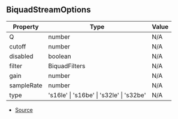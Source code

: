 ## BiquadStreamOptions

| Property | Type | Value |
| ----------- | ----------- | ----------- |
| Q | number | N/A |
| cutoff | number | N/A |
| disabled | boolean | N/A |
| filter | BiquadFilters | N/A |
| gain | number | N/A |
| sampleRate | number | N/A |
| type | 's16le' \| 's16be' \| 's32le' \| 's32be' | N/A |


- [Source](https://github.com/Androz2091/discord-player/blob/cd5cf97/packages/equalizer/src/biquad/BiquadStream.ts#L6)